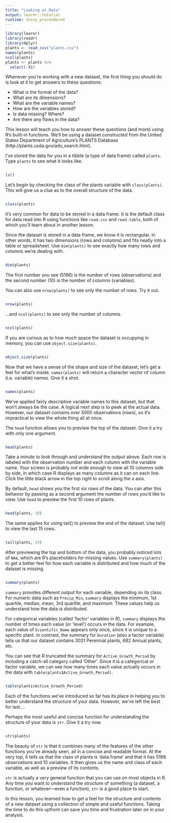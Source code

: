 ```yaml
---
title: "Looking at Data"
output: learnr::tutorial
runtime: shiny_prerendered
---
```


```r
library(learnr)
library(readr)
library(dplyr)
plants <- read_csv("plants.csv")
names(plants)
ncol(plants)
plants <- plants %>% 
  select(-X1)
```

Whenever you're working with a new dataset, the first thing you should do is look at it to get answers to these questions: 

* What is the format of the data?     
* What are its dimensions?    
* What are the variable names?    
* How are the variables stored?    
* Is data missing? Where?    
* Are there any flaws in the data?

This lesson will teach you how to answer these questions (and more) using R's built-in functions. We'll be using a dataset constructed from the United States Department of Agriculture's PLANTS Database (http://plants.usda.gov/adv_search.html).

I've stored the data for you in a tibble (a type of data frame) called `plants`. Type `plants` to see what it looks like. 

```r

```
```r
ls()
```

Let's begin by checking the class of the plants variable with `class(plants)`. This will give us a clue as to the overall structure of the data.

```r

```
```r
class(plants)
```

It's very common for data to be stored in a data frame. It is the default class for data read into R using functions like `read.csv` and `read.table`, both of which you'll learn about in another lesson.

Since the dataset is stored in a data frame, we know it is rectangular. In other words, it has two dimensions (rows and columns) and fits neatly into a table or spreadsheet. Use `dim(plants)` to see exactly how many rows and columns we're dealing with.

```r

```
```r
dim(plants)
```

The first number you see (5166) is the number of rows (observations) and the second number (10) is the number of columns (variables).

You can also use `nrow(plants)` to see only the number of rows. Try it out.

```r

```
```r
nrow(plants)
```

...and `ncol(plants)` to see only the number of columns.

```r

```
```r
ncol(plants)
```

If you are curious as to how much space the dataset is occupying in memory, you can use `object.size(plants)`.

```r

```
```r
object.size(plants)
```

Now that we have a sense of the shape and size of the dataset, let's get a feel for what's inside. `names(plants)` will return a character vector of column (i.e. variable) names. Give it a shot.

```r

```
```r
names(plants)
```

We've applied fairly descriptive variable names to this dataset, but that won't always be the case. A logical next step is to peek at the actual data. However, our dataset contains over 5000 observations (rows), so it's impractical to view the whole thing all at once.

The `head` function allows you to preview the top of the dataset. Give it a try with only one argument.

```r

```
```r
head(plants)
```

Take a minute to look through and understand the output above. Each row is labeled with the observation number and each column with the variable name. Your screen is probably not wide enough to view all 10 columns side by side, in which case R displays as many columns as it can on each line. Click the little black arrow in the top right to scroll along the $\displaystyle x$ axis.

By default, `head` shows you the first six rows of the data. You can alter this behavior by passing as a second argument the number of rows you'd like to view. Use `head` to preview the first 10 rows of plants.

```r

```
```r
head(plants, 10)
```

The same applies for using tail() to preview the end of the dataset. Use tail() to view the last 15 rows.

```r

```
```r
tail(plants, 15)
```

After previewing the top and bottom of the data, you probably noticed lots of `NA`s, which are R's placeholders for missing values. Use `summary(plants)` to get a better feel for how each variable is distributed and how much of the dataset is missing.

```r

```
```r
summary(plants)
```

`summary` provides different output for each variable, depending on its class. For numeric data such as `Precip_Min`, `summary` displays the minimum, 1st quartile, median, mean, 3rd quartile, and maximum. These values help us understand how the data is distributed.

For categorical variables (called 'factor' variables in R), `summary` displays the number of times each value (or 'level') occurs in the data. For example, each value of `Scientific_Name` appears only once, since it is unique to a specific plant. In contrast, the summary for `Duration` (also a factor variable) tells us that our dataset contains 3031 Perennial plants, 682 Annual plants, etc.

You can see that R truncated the summary for `Active_Growth_Period` by including a catch-all category called 'Other'. Since it is a categorical or factor variable, we can see how many times each value actually occurs in the data with `table(plants$Active_Growth_Period)`.

```r

```
```r
table(plants$Active_Growth_Period)
```

Each of the functions we've introduced so far has its place in helping you to better understand the structure of your data. However, we've left the best for last....

Perhaps the most useful and concise function for understanding the *str*ucture of your data is `str`. Give it a try now.

```r

```
```r
str(plants)
```

The beauty of `str` is that it combines many of the features of the other functions you've already seen, all in a concise and readable format. At the very top, it tells us that the class of plants is 'data.frame' and that it has 5166 observations and 10 variables. It then gives us the name and class of each variable, as well as a preview of its contents.

`str` is actually a very general function that you can use on most objects in R. Any time you want to understand the structure of something (a dataset, a function, or whatever---even a function), `str` is a good place to start.

In this lesson, you learned how to get a feel for the structure and contents of a new dataset using a collection of simple and useful functions. Taking the time to do this upfront can save you time and frustration later on in your analysis.